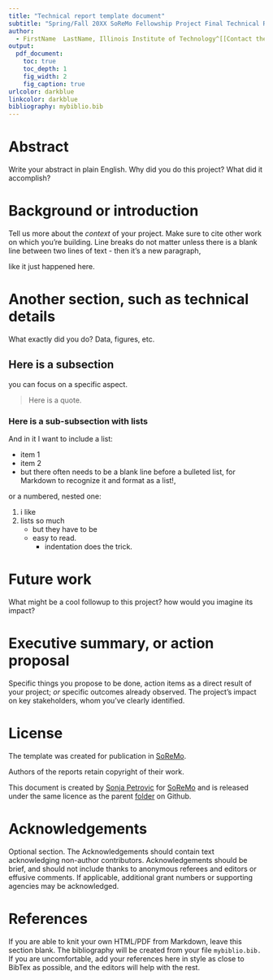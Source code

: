 ```yaml
---
title: "Technical report template document" 
subtitle: "Spring/Fall 20XX SoReMo Fellowship Project Final Technical Report"
author: 
  - FirstName  LastName, Illinois Institute of Technology^[[Contact the author](mailto:YOUREMAILHERE@hawk.iit.edu).] 
output:
  pdf_document: 
    toc: true
    toc_depth: 1
    fig_width: 2
    fig_caption: true
urlcolor: darkblue
linkcolor: darkblue
bibliography: mybiblio.bib
---
```





# Abstract 
Write your abstract in plain English. Why did you do this project? What did it accomplish? 

# Background or introduction
Tell us more  about the *context* of your project. Make sure to cite other work on which you're building. Line
breaks
do
not
matter unless there is a blank line between two lines of text  - then it's a new paragraph,

like it just happened here. 

# Another section, such as technical details 
What exactly did you do? Data, figures, etc. 

## Here is a subsection
you can focus on a specific aspect. 

> Here is a quote. 

### Here is a sub-subsection with lists 

And in it I want to include a list:

* item 1
* item 2
* but there often needs to be a blank line before a bulleted list, for Markdown to recognize it and format as a list!, 

or a numbered, nested one:

1) i like
2) lists so much
    * but they have to be 
    * easy to read. 
        * indentation does the trick. 
 


# Future work 
What might be a cool followup to this project? how would you imagine its impact? 

# Executive summary, or action proposal
Specific things you propose to be done, action items as a direct result of your project; *or* specific outcomes already observed. 
The project's  impact on key stakeholders, whom you've clearly identified. 

# License

The template was created for publication in [SoReMo](http://journals.library.iit.edu/index.php/Soremo/). 

Authors of the reports retain copyright of their work. 

This document is created by [Sonja Petrovic](www.sonjapetrovicstats.com) for [SoReMo](www.soremo.org) and is released under the same licence as the parent [folder](https://sondzus.github.io/SoReMo/) on Github. 

# Acknowledgements 

Optional section. 
The Acknowledgements should contain text acknowledging non-author contributors. Acknowledgements should be brief, and should not include thanks to anonymous referees and editors or effusive comments. If applicable, additional grant  numbers  or supporting agencies may be acknowledged.
    
    
# References 

If you are able to knit your own HTML/PDF from Markdown, leave this section blank. The bibliography will be created from your file `mybiblio.bib.` If you are uncomfortable, add your references here in style as close to BibTex as possible, and the editors will help with the rest.  
